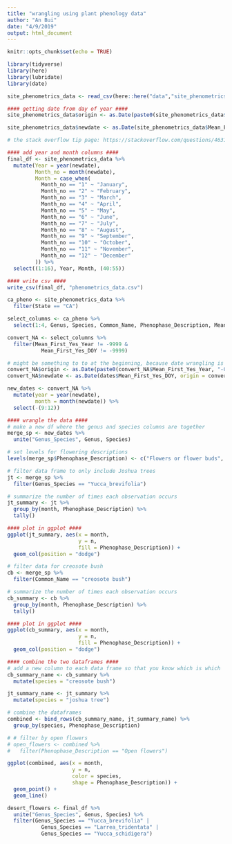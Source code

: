 ```yaml
---
title: "wrangling using plant phenology data"
author: "An Bui"
date: "4/9/2019"
output: html_document
---
```


```r
knitr::opts_chunk$set(echo = TRUE)
```

```r
library(tidyverse)
library(here)
library(lubridate)
library(date)
```

```r
site_phenometrics_data <- read_csv(here::here("data","site_phenometrics_data.csv"))
```

```r
#### getting date from day of year ####
site_phenometrics_data$origin <- as.Date(paste0(site_phenometrics_data$Mean_First_Yes_Year, "-01-01"), tz = "UTC") - days(1)

site_phenometrics_data$newdate <- as.Date(site_phenometrics_data$Mean_First_Yes_DOY, origin = site_phenometrics_data$origin, tz = "UTC")

# the stack overflow tip page: https://stackoverflow.com/questions/46313666/how-to-convert-day-of-year-and-year-to-a-standard-date-format

#### add year and month columns ####
final_df <- site_phenometrics_data %>% 
  mutate(Year = year(newdate),
         Month_no = month(newdate),
         Month = case_when(
           Month_no == "1" ~ "January",
           Month_no == "2" ~ "February",
           Month_no == "3" ~ "March",
           Month_no == "4" ~ "April",
           Month_no == "5" ~ "May",
           Month_no == "6" ~ "June",
           Month_no == "7" ~ "July",
           Month_no == "8" ~ "August",
           Month_no == "9" ~ "September",
           Month_no == "10" ~ "October", 
           Month_no == "11" ~ "November",
           Month_no == "12" ~ "December"
         )) %>% 
  select((1:16), Year, Month, (40:55))

#### write csv ####
write_csv(final_df, "phenometrics_data.csv")
```

```r
ca_pheno <- site_phenometrics_data %>%
  filter(State == "CA")
```

```r
select_columns <- ca_pheno %>% 
  select(1:4, Genus, Species, Common_Name, Phenophase_Description, Mean_First_Yes_Year, Mean_First_Yes_DOY)
```

```r
convert_NA <- select_columns %>% 
  filter(Mean_First_Yes_Year != -9999 &
           Mean_First_Yes_DOY != -9999)
```

```r
# might be something to to at the beginning, because date wrangling is not really in the scope of this whole thing
convert_NA$origin <- as.Date(paste0(convert_NA$Mean_First_Yes_Year, "-01-01", tz = "UTC"))
convert_NA$newdate <- as.Date(dates$Mean_First_Yes_DOY, origin = convert_NA$origin, tz = "UTC")
```

```r
new_dates <- convert_NA %>%
  mutate(year = year(newdate),
         month = month(newdate)) %>%
  select(-(9:12))
```

```r
#### wrangle the data ####
# make a new df where the genus and species columns are together
merge_sp <- new_dates %>% 
  unite("Genus_Species", Genus, Species)

# set levels for flowering descriptions
levels(merge_sp$Phenophase_Description) <- c("Flowers or flower buds", "Open flowers", "Pollen release (flowers)")

# filter data frame to only include Joshua trees
jt <- merge_sp %>% 
  filter(Genus_Species == "Yucca_brevifolia")

# summarize the number of times each observation occurs
jt_summary <- jt %>% 
  group_by(month, Phenophase_Description) %>% 
  tally()

#### plot in ggplot ####
ggplot(jt_summary, aes(x = month, 
                       y = n, 
                       fill = Phenophase_Description)) +
  geom_col(position = "dodge")
```

```r
# filter data for creosote bush
cb <- merge_sp %>% 
  filter(Common_Name == "creosote bush")

# summarize the number of times each observation occurs
cb_summary <- cb %>% 
  group_by(month, Phenophase_Description) %>% 
  tally()

#### plot in ggplot ####
ggplot(cb_summary, aes(x = month,
                       y = n,
                       fill = Phenophase_Description)) +
  geom_col(position = "dodge")
```

```r
#### combine the two dataframes ####
# add a new column to each data frame so that you know which is which
cb_summary_name <- cb_summary %>% 
  mutate(species = "creosote bush")

jt_summary_name <- jt_summary %>% 
  mutate(species = "joshua tree")

# combine the dataframes
combined <- bind_rows(cb_summary_name, jt_summary_name) %>% 
  group_by(species, Phenophase_Description)

# # filter by open flowers
# open_flowers <- combined %>% 
#   filter(Phenophase_Description == "Open flowers")

ggplot(combined, aes(x = month,
                     y = n,
                     color = species,
                     shape = Phenophase_Description)) +
  geom_point() +
  geom_line()
```

```r
desert_flowers <- final_df %>% 
  unite("Genus_Species", Genus, Species) %>% 
  filter(Genus_Species == "Yucca_brevifolia" |
           Genus_Species == "Larrea_tridentata" |
           Genus_Species == "Yucca_schidigera")
```


